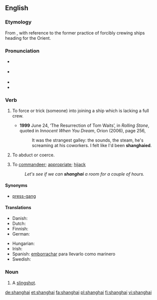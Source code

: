 {{was wotd|2008|April|23}}
{{also|Shanghai}}
==English==

===Etymology===
From {{etyl|cmn|en}} {{term|上海|lang=cmn|tr=Shànghǎi}}, with reference to the former practice of forcibly crewing ships heading for the Orient.

===Pronunciation===
* {{a|UK}} {{IPA|/ˌʃaŋˈhaɪ/}}
* {{a|US}} {{IPA|/ˈʃeɪŋ.haɪ/|/ˌʃeɪŋˈhaɪ/}}
* {{audio|en-us-shanghai.ogg|Audio (US)}}
* {{rhymes|aɪ}}

===Verb===
{{en-verb}}

# {{transitive}} To force or trick (someone) into joining a ship which is lacking a full crew.
#* '''1999''' June 24, ‘The Resurrection of Tom Waits’, in ''Rolling Stone'', quoted in ''Innocent When You Dream'', Orion (2006), page 256,
#*: It was the strangest galley: the sounds, the steam, he's screaming at his coworkers.  I felt like I'd been '''shanghaied'''.
# {{transitive}} To abduct or coerce.
# {{transitive}} To [[commandeer]]; [[appropriate]]; [[hijack]]
#: ''Let's see if we can '''shanghai''' a room for a couple of hours.''

====Synonyms====
* {{sense|force or trick someone into joining a ship; abduct or coerce}} [[press-gang]]

====Translations====
{{trans-top|to force or trick into joining a ship}}
* Danish: {{t-|da|shanghaje}}
* Dutch: {{t-|nl|sjanghaaien}}
* Finnish: {{t-|fi|shanghaijata}}
* German: {{t+|de|schanghaien}}
{{trans-mid}}
* Hungarian: {{t+|hu|elrabol}}
* Irish: {{t-|ga|shanghai-áil}}
* Spanish: [[emborrachar]] para llevarlo como marinero
* Swedish: {{t+|sv|sjanghaja}}
{{trans-bottom}}

===Noun===
{{en-noun}}

# {{dated}} A [[slingshot]].

[[de:shanghai]]
[[et:shanghai]]
[[fa:shanghai]]
[[pl:shanghai]]
[[fi:shanghai]]
[[vi:shanghai]]
